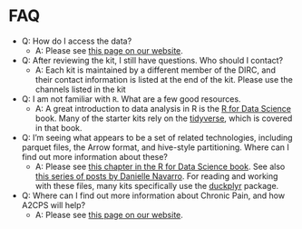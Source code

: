 
# FAQ {.unnumbered}

* Q: How do I access the data?
  * A: Please see [this page on our website](https://a2cps.org/researchers/accessing-our-data/).

* Q: After reviewing the kit, I still have questions. Who should I contact?
  * A: Each kit is maintained by a different member of the DIRC, and their contact information is listed at the end of the kit. Please use the channels listed in the kit

* Q: I am not familiar with `R`. What are a few good resources.
  * A: A great introduction to data analysis in R is the [R for Data Science](https://r4ds.hadley.nz/) book. Many of the starter kits rely on the [tidyverse](https://www.tidyverse.org/), which is covered in that book. 

* Q: I'm seeing what appears to be a set of related technologies, including parquet files, the Arrow format, and hive-style partitioning. Where can I find out more information about these?
  * A: Please see [this chapter in the R for Data Science book](https://r4ds.hadley.nz/arrow.html). See also [this series of posts by Danielle Navarro](https://blog.djnavarro.net/#category=Apache%20Arrow). For reading and working with these files, many kits specifically use the [duckplyr](https://duckplyr.tidyverse.org/index.html) package.

* Q: Where can I find out more information about Chronic Pain, and how A2CPS will help?
  * A: Please see [this page on our website](https://a2cps.org/researchers/a2cps-study-details/).